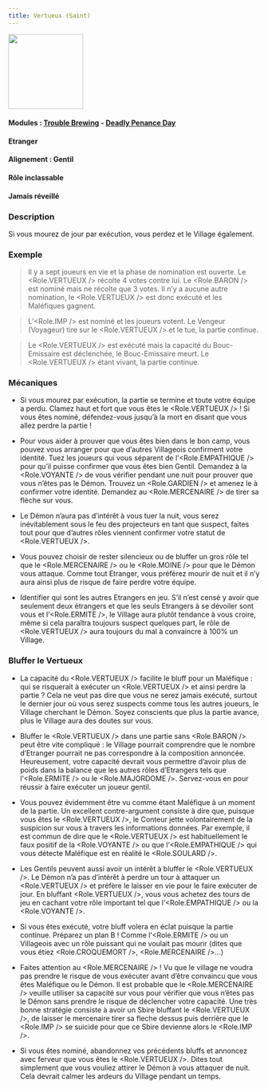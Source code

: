 ```yaml
---
title: Vertueux (Saint)
---
```



<img src='/img/blood-on-the-clocktower/roles/vertueux.png' height='150' />

#### Modules : [Trouble Brewing](../modules/trouble-brewing) - [Deadly Penance Day](../modules/deadly-penance-day)
#### Etranger
#### Alignement : Gentil
#### Rôle inclassable
#### Jamais réveillé

### Description
Si vous mourez de jour par exécution, vous perdez et le Village également.


### Exemple
> Il y a sept joueurs en vie et la phase de nomination est ouverte. Le <Role.VERTUEUX /> récolte 4 votes contre lui. Le <Role.BARON /> est nominé mais ne récolte que 3 votes. Il n’y a aucune autre nomination, le <Role.VERTUEUX /> est donc exécuté et les Maléfiques gagnent.

> L’<Role.IMP /> est nominé et les joueurs votent. Le Vengeur (Voyageur) tire sur le <Role.VERTUEUX /> et le tue, la partie continue.

> Le <Role.VERTUEUX /> est exécuté mais la capacité du Bouc-Emissaire est déclenchée, le Bouc-Emissaire meurt. Le <Role.VERTUEUX /> étant vivant, la partie continue.


### Mécaniques
- Si vous mourez par exécution, la partie se termine et toute votre équipe a perdu. Clamez haut et fort que vous êtes le <Role.VERTUEUX /> ! Si vous êtes nominé, défendez-vous jusqu’à la mort en disant que vous allez perdre la partie !

- Pour vous aider à prouver que vous êtes bien dans le bon camp, vous pouvez vous arranger pour que d’autres Villageois confirment votre identité. Tuez les joueurs qui vous séparent de l’<Role.EMPATHIQUE /> pour qu’il puisse confirmer que vous êtes bien Gentil. Demandez à la <Role.VOYANTE /> de vous vérifier pendant une nuit pour prouver que vous n’êtes pas le Démon. Trouvez un <Role.GARDIEN /> et amenez le à confirmer votre identité. Demandez au <Role.MERCENAIRE /> de tirer sa flèche sur vous.

- Le Démon n’aura pas d’intérêt à vous tuer la nuit, vous serez inévitablement sous le feu des projecteurs en tant que suspect, faites tout pour que d’autres rôles viennent confirmer votre statut de <Role.VERTUEUX />.

- Vous pouvez choisir de rester silencieux ou de bluffer un gros rôle tel que le <Role.MERCENAIRE /> ou le <Role.MOINE /> pour que le Démon vous attaque. Comme tout Etranger, vous préférez mourir de nuit et il n’y aura ainsi plus de risque de faire perdre votre équipe.

- Identifier qui sont les autres Etrangers en jeu. S’il n’est censé y avoir que seulement deux étrangers et que les seuls Etrangers à se dévoiler sont vous et l’<Role.ERMITE />, le Village aura plutôt tendance à vous croire, même si cela paraîtra toujours suspect quelques part, le rôle de <Role.VERTUEUX /> aura toujours du mal à convaincre à 100% un Village.


### Bluffer le Vertueux
- La capacité du <Role.VERTUEUX /> facilite le bluff pour un Maléfique : qui se risquerait à exécuter un <Role.VERTUEUX /> et ainsi perdre la partie ? Cela ne veut pas dire que vous ne serez jamais exécuté, surtout le dernier jour où vous serez suspects comme tous les autres joueurs, le Village cherchant le Démon. Soyez conscients que plus la partie avance, plus le Village aura des doutes sur vous.

- Bluffer le <Role.VERTUEUX /> dans une partie sans <Role.BARON /> peut être vite compliqué : le Village pourrait comprendre que le nombre d’Etranger pourrait ne pas correspondre à la composition annoncée. Heureusement, votre capacité devrait vous permettre d’avoir plus de poids dans la balance que les autres rôles d’Etrangers tels que l’<Role.ERMITE /> ou le <Role.MAJORDOME />. Servez-vous en pour réussir à faire exécuter un joueur gentil.

- Vous pouvez évidemment être vu comme étant Maléfique à un moment de la partie. Un excellent contre-argument consiste à dire que, puisque vous êtes le <Role.VERTUEUX />, le Conteur jette volontairement de la suspicion sur vous à travers les informations données. Par exemple, il est commun de dire que le <Role.VERTUEUX /> est habituellement le faux positif de la <Role.VOYANTE /> ou que l’<Role.EMPATHIQUE /> qui vous détecte Maléfique est en réalité le <Role.SOULARD />.

- Les Gentils peuvent aussi avoir un intérêt à bluffer le <Role.VERTUEUX />. Le Démon n’a pas d’intérêt à perdre un tour à attaquer un <Role.VERTUEUX /> et préfère le laisser en vie pour le faire exécuter de jour. En bluffant <Role.VERTUEUX />, vous vous achetez des tours de jeu en cachant votre rôle important tel que l’<Role.EMPATHIQUE /> ou la <Role.VOYANTE />.

- Si vous êtes exécuté, votre bluff volera en éclat puisque la partie continue. Préparez un plan B ! Comme l’<Role.ERMITE /> ou un Villageois avec un rôle puissant qui ne voulait pas mourir (dites que vous étiez <Role.CROQUEMORT />, <Role.MERCENAIRE />...)

- Faites attention au <Role.MERCENAIRE /> ! Vu que le village ne voudra pas prendre le risque de vous exécuter avant d’être convaincu que vous êtes Maléfique ou le Démon. Il est probable que le <Role.MERCENAIRE /> veuille utiliser sa capacité sur vous pour vérifier que vous n’êtes pas le Démon sans prendre le risque de déclencher votre capacité. Une très bonne stratégie consiste à avoir un Sbire bluffant le <Role.VERTUEUX />, de laisser le mercenaire tirer sa fleche dessus puis derrière que le <Role.IMP /> se suicide pour que ce Sbire devienne alors le <Role.IMP />.

- Si vous êtes nominé, abandonnez vos précédents bluffs et annoncez avec ferveur que vous êtes le <Role.VERTUEUX />. Dites tout simplement que vous vouliez attirer le Démon à vous attaquer de nuit. Cela devrait calmer les ardeurs du Village pendant un temps.
